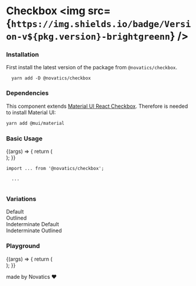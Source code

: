 
<Meta title="Checkbox" component={Checkbox} />

# Checkbox <img src={`https://img.shields.io/badge/Version-v${pkg.version}-brightgreenn`} />

### Installation

First install the latest version of the package from `@novatics/checkbox`.

```shell
  yarn add -D @novatics/checkbox
```


### Dependencies

This component extends [Material UI React Checkbox](https://mui.com/material-ui/react-checkbox-button). Therefore is needed to install Material UI:

```bash
yarn add @mui/material
```

### Basic Usage

<Canvas>
  <Story name="Basic Usage">
    {(args) => {
      return (
        <div style={{ display: 'flex', flexDirection: 'row' }}>
          <Checkbox
            {...args}
          />
        </div>
      );
    }}
  </Story>
</Canvas>

```tsx
import ... from '@novatics/checkbox';

  ...


```

### Variations

<Canvas>
  <Story name="Variations">
    <div style={{ display: 'flex', flexDirection: 'row', justifyContent: 'space-around' }}>
      <div style={{display: 'flex', flexDirection: 'column'}}>
        <span>Default</span>
        <Checkbox />
        <Checkbox checked />
        <Checkbox checked disabled />
        <Checkbox error />
      </div>
      <div style={{display: 'flex', flexDirection: 'column'}}>
        <span>Outlined</span>
        <Checkbox variant="outlined" />
        <Checkbox variant="outlined" checked />
        <Checkbox variant="outlined" checked disabled />
      </div>
      <div style={{display: 'flex', flexDirection: 'column'}}>
        <span>Indeterminate Default</span>
        <Checkbox indeterminate />
        <Checkbox indeterminate disabled />
      </div>
      <div style={{display: 'flex', flexDirection: 'column'}}>
        <span>Indeterminate Outlined</span>
        <Checkbox variant="outlined" indeterminate />
        <Checkbox variant="outlined" indeterminate disabled />
      </div>
    </div>
  </Story>
</Canvas>

### Playground

<Canvas>
  <Story
    name="Playground"
    argTypes={{
      error: false,
      checked: false,
    }}
  >
    {(args) => {
      return (
        <div style={{ display: 'flex', flexDirection: 'row' }}>
          <Checkbox {...args} />
        </div>
      );
    }}
  </Story>
</Canvas>

<ArgsTable story="Playground" />


made by Novatics ❤
